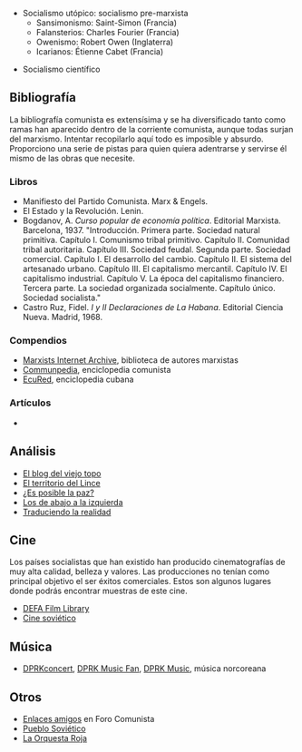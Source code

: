 {{header|1=Comunismo}}

* Socialismo utópico: socialismo pre-marxista
** Sansimonismo: Saint-Simon (Francia)
** Falansterios: Charles Fourier (Francia)
** Owenismo: Robert Owen (Inglaterra)
** Icarianos: Étienne Cabet (Francia)

* Socialismo científico

== Bibliografía ==

La bibliografía comunista es extensísima y se ha diversificado tanto como ramas han aparecido dentro de la corriente comunista, aunque todas surjan del marxismo. Intentar recopilarlo aquí todo es imposible y absurdo. Proporciono una serie de pistas para quien quiera adentrarse y servirse él mismo de las obras que necesite.

=== Libros ===

* Manifiesto del Partido Comunista. Marx & Engels.
* El Estado y la Revolución. Lenin.
* Bogdanov, A. ''Curso popular de economía política''. Editorial Marxista. Barcelona, 1937. "Introducción. Primera parte. Sociedad natural primitiva. Capítulo I. Comunismo tribal primitivo. Capítulo II. Comunidad tribal autoritaria. Capítulo III. Sociedad feudal. Segunda parte. Sociedad comercial. Capítulo I. El desarrollo del cambio. Capítulo II. El sistema del artesanado urbano. Capítulo III. El capitalismo mercantil. Capítulo IV. El capitalismo industrial. Capítulo V. La época del capitalismo financiero. Tercera parte. La sociedad organizada socialmente. Capítulo único. Sociedad socialista."
* Castro Ruz, Fidel. ''I y II Declaraciones de La Habana''. Editorial Ciencia Nueva. Madrid, 1968. 

=== Compendios ===

* [https://www.marxists.org Marxists Internet Archive], biblioteca de autores marxistas
* [https://comunpedia.wikis.cc Communpedia], enciclopedia comunista
* [http://www.ecured.cu EcuRed], enciclopedia cubana

=== Artículos ===

* {{w|1=es|2=Transición del feudalismo al capitalismo}}

== Análisis ==

* [http://blogdelviejotopo.blogspot.com El blog del viejo topo]
* [https://elterritoriodellince.blogspot.com El territorio del Lince]
* [https://miguel-esposiblelapaz.blogspot.com ¿Es posible la paz?]
* [https://losdeabajoalaizquierda.blogspot.com Los de abajo a la izquierda]
* [https://lugrogeopolitica.blogspot.com Traduciendo la realidad]

== Cine ==
{{ap|1=cine/cine-rda.html|2=Cine de la RDA}}

Los países socialistas que han existido han producido cinematografías de muy alta calidad, belleza y valores. Las producciones no tenían como principal objetivo el ser éxitos comerciales. Estos son algunos lugares donde podrás encontrar muestras de este cine.

* [http://ecommerce.umass.edu/defa/films DEFA Film Library]
* [http://filmiki.arjlover.net/filmiki/ Cine soviético]

== Música ==

* [https://www.youtube.com/user/dprkconcert DPRKconcert], [https://www.youtube.com/channel/UCFPK06UqmJKUHWX86w2p_aQ DPRK Music Fan], [https://www.youtube.com/channel/UCLSxFv6Nq4xhqs3WmZKkTvQ DPRK Music], música norcoreana

== Otros ==

* [http://www.forocomunista.com/t4044-enlaces-amigos Enlaces amigos] en Foro Comunista
* [http://pueblosovietico.tumblr.com Pueblo Soviético]
* [https://es.wikipedia.org/wiki/Orquesta_Roja La Orquesta Roja]

{{footer}}
